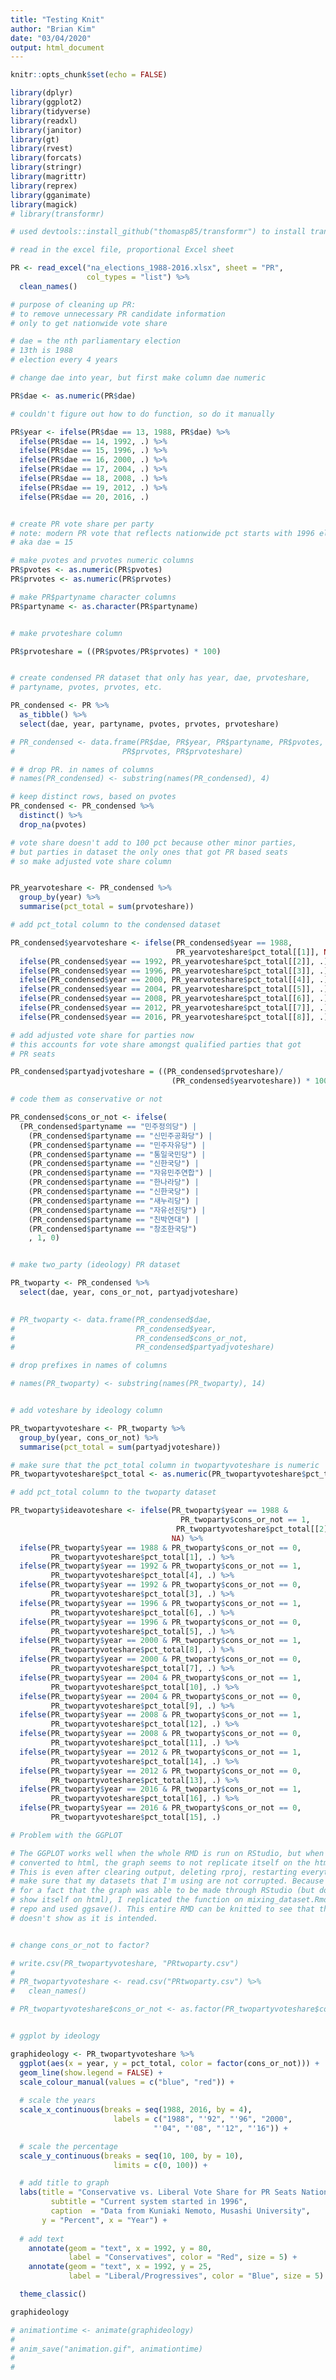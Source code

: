 ```yaml
---
title: "Testing Knit"
author: "Brian Kim"
date: "03/04/2020"
output: html_document
---
```


```r
knitr::opts_chunk$set(echo = FALSE)

library(dplyr)
library(ggplot2)
library(tidyverse)
library(readxl)
library(janitor)
library(gt)
library(rvest)
library(forcats)
library(stringr)
library(magrittr)
library(reprex)
library(gganimate)
library(magick)
# library(transformr)

# used devtools::install_github("thomasp85/transformr") to install transformr package

```


```r

# read in the excel file, proportional Excel sheet

PR <- read_excel("na_elections_1988-2016.xlsx", sheet = "PR",
                 col_types = "list") %>%
  clean_names()


```

```r


# purpose of cleaning up PR: 
# to remove unnecessary PR candidate information 
# only to get nationwide vote share

# dae = the nth parliamentary election
# 13th is 1988
# election every 4 years

# change dae into year, but first make column dae numeric

PR$dae <- as.numeric(PR$dae)

# couldn't figure out how to do function, so do it manually

PR$year <- ifelse(PR$dae == 13, 1988, PR$dae) %>%
  ifelse(PR$dae == 14, 1992, .) %>%
  ifelse(PR$dae == 15, 1996, .) %>%
  ifelse(PR$dae == 16, 2000, .) %>%
  ifelse(PR$dae == 17, 2004, .) %>%
  ifelse(PR$dae == 18, 2008, .) %>%
  ifelse(PR$dae == 19, 2012, .) %>%
  ifelse(PR$dae == 20, 2016, .)


# create PR vote share per party
# note: modern PR vote that reflects nationwide pct starts with 1996 election
# aka dae = 15

# make pvotes and prvotes numeric columns
PR$pvotes <- as.numeric(PR$pvotes)
PR$prvotes <- as.numeric(PR$prvotes)

# make PR$partyname character columns
PR$partyname <- as.character(PR$partyname)


# make prvoteshare column

PR$prvoteshare = ((PR$pvotes/PR$prvotes) * 100)


# create condensed PR dataset that only has year, dae, prvoteshare, 
# partyname, pvotes, prvotes, etc.

PR_condensed <- PR %>%
  as_tibble() %>%
  select(dae, year, partyname, pvotes, prvotes, prvoteshare)

# PR_condensed <- data.frame(PR$dae, PR$year, PR$partyname, PR$pvotes,  
#                        PR$prvotes, PR$prvoteshare)

# # drop PR. in names of columns
# names(PR_condensed) <- substring(names(PR_condensed), 4)

# keep distinct rows, based on pvotes
PR_condensed <- PR_condensed %>%
  distinct() %>%
  drop_na(pvotes)

```

```r


# vote share doesn't add to 100 pct because other minor parties,
# but parties in dataset the only ones that got PR based seats
# so make adjusted vote share column


PR_yearvoteshare <- PR_condensed %>%
  group_by(year) %>%
  summarise(pct_total = sum(prvoteshare))

# add pct_total column to the condensed dataset

PR_condensed$yearvoteshare <- ifelse(PR_condensed$year == 1988, 
                                     PR_yearvoteshare$pct_total[[1]], NA) %>%
  ifelse(PR_condensed$year == 1992, PR_yearvoteshare$pct_total[[2]], .) %>%
  ifelse(PR_condensed$year == 1996, PR_yearvoteshare$pct_total[[3]], .) %>%
  ifelse(PR_condensed$year == 2000, PR_yearvoteshare$pct_total[[4]], .) %>%
  ifelse(PR_condensed$year == 2004, PR_yearvoteshare$pct_total[[5]], .) %>%
  ifelse(PR_condensed$year == 2008, PR_yearvoteshare$pct_total[[6]], .) %>%
  ifelse(PR_condensed$year == 2012, PR_yearvoteshare$pct_total[[7]], .) %>%
  ifelse(PR_condensed$year == 2016, PR_yearvoteshare$pct_total[[8]], .)

# add adjusted vote share for parties now
# this accounts for vote share amongst qualified parties that got 
# PR seats

PR_condensed$partyadjvoteshare = ((PR_condensed$prvoteshare)/
                                    (PR_condensed$yearvoteshare)) * 100


```

```r
# code them as conservative or not

PR_condensed$cons_or_not <- ifelse(
  (PR_condensed$partyname == "민주정의당") | 
    (PR_condensed$partyname == "신민주공화당") | 
    (PR_condensed$partyname == "민주자유당") | 
    (PR_condensed$partyname == "통일국민당") | 
    (PR_condensed$partyname == "신한국당") | 
    (PR_condensed$partyname == "자유민주연합") | 
    (PR_condensed$partyname == "한나라당") |
    (PR_condensed$partyname == "신한국당") | 
    (PR_condensed$partyname == "새누리당") |
    (PR_condensed$partyname == "자유선진당") |
    (PR_condensed$partyname == "친박연대") | 
    (PR_condensed$partyname == "창조한국당")
    , 1, 0)


# make two_party (ideology) PR dataset

PR_twoparty <- PR_condensed %>%
  select(dae, year, cons_or_not, partyadjvoteshare)
  

# PR_twoparty <- data.frame(PR_condensed$dae,
#                           PR_condensed$year,
#                           PR_condensed$cons_or_not, 
#                           PR_condensed$partyadjvoteshare)

# drop prefixes in names of columns

# names(PR_twoparty) <- substring(names(PR_twoparty), 14)


# add voteshare by ideology column

PR_twopartyvoteshare <- PR_twoparty %>%
  group_by(year, cons_or_not) %>%
  summarise(pct_total = sum(partyadjvoteshare))

# make sure that the pct_total column in twopartyvoteshare is numeric
PR_twopartyvoteshare$pct_total <- as.numeric(PR_twopartyvoteshare$pct_total)

```

```r
# add pct_total column to the twoparty dataset

PR_twoparty$ideavoteshare <- ifelse(PR_twoparty$year == 1988 &
                                      PR_twoparty$cons_or_not == 1,
                                     PR_twopartyvoteshare$pct_total[[2]],
                                    NA) %>%
  ifelse(PR_twoparty$year == 1988 & PR_twoparty$cons_or_not == 0,
         PR_twopartyvoteshare$pct_total[1], .) %>%
  ifelse(PR_twoparty$year == 1992 & PR_twoparty$cons_or_not == 1,
         PR_twopartyvoteshare$pct_total[4], .) %>%
  ifelse(PR_twoparty$year == 1992 & PR_twoparty$cons_or_not == 0,
         PR_twopartyvoteshare$pct_total[3], .) %>%
  ifelse(PR_twoparty$year == 1996 & PR_twoparty$cons_or_not == 1,
         PR_twopartyvoteshare$pct_total[6], .) %>%
  ifelse(PR_twoparty$year == 1996 & PR_twoparty$cons_or_not == 0,
         PR_twopartyvoteshare$pct_total[5], .) %>%
  ifelse(PR_twoparty$year == 2000 & PR_twoparty$cons_or_not == 1,
         PR_twopartyvoteshare$pct_total[8], .) %>%
  ifelse(PR_twoparty$year == 2000 & PR_twoparty$cons_or_not == 0,
         PR_twopartyvoteshare$pct_total[7], .) %>%
  ifelse(PR_twoparty$year == 2004 & PR_twoparty$cons_or_not == 1,
         PR_twopartyvoteshare$pct_total[10], .) %>%
  ifelse(PR_twoparty$year == 2004 & PR_twoparty$cons_or_not == 0, 
         PR_twopartyvoteshare$pct_total[9], .) %>%
  ifelse(PR_twoparty$year == 2008 & PR_twoparty$cons_or_not == 1,
         PR_twopartyvoteshare$pct_total[12], .) %>%
  ifelse(PR_twoparty$year == 2008 & PR_twoparty$cons_or_not == 0,
         PR_twopartyvoteshare$pct_total[11], .) %>%
  ifelse(PR_twoparty$year == 2012 & PR_twoparty$cons_or_not == 1,
         PR_twopartyvoteshare$pct_total[14], .) %>%
  ifelse(PR_twoparty$year == 2012 & PR_twoparty$cons_or_not == 0,
         PR_twopartyvoteshare$pct_total[13], .) %>%
  ifelse(PR_twoparty$year == 2016 & PR_twoparty$cons_or_not == 1,
         PR_twopartyvoteshare$pct_total[16], .) %>%
  ifelse(PR_twoparty$year == 2016 & PR_twoparty$cons_or_not == 0,
         PR_twopartyvoteshare$pct_total[15], .)

```

```r

# Problem with the GGPLOT

# The GGPLOT works well when the whole RMD is run on RStudio, but when it is
# converted to html, the graph seems to not replicate itself on the html file.
# This is even after clearing output, deleting rproj, restarting everything to
# make sure that my datasets that I'm using are not corrupted. Because I know
# for a fact that the graph was able to be made through RStudio (but doesn't
# show itself on html), I replicated the function on mixing_dataset.Rmd in this
# repo and used ggsave(). This entire RMD can be knitted to see that the graph
# doesn't show as it is intended.


# change cons_or_not to factor?

# write.csv(PR_twopartyvoteshare, "PRtwoparty.csv")
# 
# PR_twopartyvoteshare <- read.csv("PRtwoparty.csv") %>%
#   clean_names()

# PR_twopartyvoteshare$cons_or_not <- as.factor(PR_twopartyvoteshare$cons_or_not)


# ggplot by ideology

graphideology <- PR_twopartyvoteshare %>%
  ggplot(aes(x = year, y = pct_total, color = factor(cons_or_not))) +
  geom_line(show.legend = FALSE) +
  scale_colour_manual(values = c("blue", "red")) + 
  
  # scale the years
  scale_x_continuous(breaks = seq(1988, 2016, by = 4),
                       labels = c("1988", "'92", "'96", "2000",
                                "'04", "'08", "'12", "'16")) +

  # scale the percentage
  scale_y_continuous(breaks = seq(10, 100, by = 10),
                       limits = c(0, 100)) +

  # add title to graph
  labs(title = "Conservative vs. Liberal Vote Share for PR Seats Nationwide",
         subtitle = "Current system started in 1996",
         caption  = "Data from Kuniaki Nemoto, Musashi University", 
       y = "Percent", x = "Year") +
  
  # add text 
    annotate(geom = "text", x = 1992, y = 80, 
             label = "Conservatives", color = "Red", size = 5) +
    annotate(geom = "text", x = 1992, y = 25, 
             label = "Liberal/Progressives", color = "Blue", size = 5) +

  theme_classic() 

graphideology

```

```r

# animationtime <- animate(graphideology)
# 
# anim_save("animation.gif", animationtime)
# 
# 

```